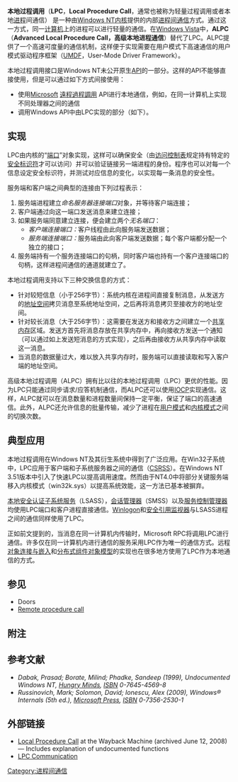 {{多個問題|
{{expand language|1=en|page=|time=2019-09-13T19:31:43+00:00}}
{{no footnotes|time=2019-09-13T19:31:43+00:00}}
{{refimprove|time=2019-09-13T19:31:43+00:00}}
}}
'''本地过程调用'''（'''LPC'''，'''Local Procedure Call'''，通常也被称为轻量过程调用或者本地[[进程|进程]]间通信） 是一种由[[Windows_NT|Windows NT]][[内核|内核]]提供的内部[[进程间通信|进程间通信]]方式。通过这一方式，同一[[计算机|计算机]]上的进程可以进行轻量的通信。在[[Windows_Vista|Windows Vista]]中，'''ALPC'''（'''Advanced Local Procedure Call，高级本地进程通信'''）替代了LPC。ALPC提供了一个高速可度量的通信机制，这样便于实现需要在用户模式下高速通信的用户模式驱动程序框架（[[UMDF|UMDF]]，User-Mode Driver Framework）。

本地过程调用接口是Windows NT未公开原生[[API|API]]的一部分。这样的API不能够直接使用，但是可以通过如下方式间接使用：
* 使用[[微软|Microsoft]] [[遠程過程調用|遠程過程調用]] API进行本地通信，例如，在同一计算机上实现不同处理器之间的通信
* 调用Windows API中由LPC实现的部分（如下）。

== 实现 ==
LPC由内核的“[[端口|端口]]”对象实现，这样可以确保安全（由[[访问控制表|访问控制表]]规定持有特定的[[安全标识符|安全标识符]]才可以访问）并可以验证链接另一端进程的身份。程序也可以对每一个信息设定安全标识符，并测试对应信息的变化，以实现每一条消息的安全性。

服务端和客户端之间典型的连接由下列过程表示：
# 服务端进程建立''命名服务器连接端口''对象，并等待客户端连接；
# 客户端通过向这一端口发送消息来建立连接；
# 如果服务端同意建立连接，便会建立两个''无名端口''：
#* ''客户端连接端口：''客户线程由此向服务端发送数据；
#* ''服务端连接端口：''服务端由此向客户端发送数据；每个客户端都分配一个独立的接口；
# 服务端持有一个服务连接端口的句柄，同时客户端也持有一个客户连接端口的句柄，这样进程间通信的通道就建立了。
本地过程调用支持以下三种交换信息的方式：
* 针对较短信息（小于256字节）：系统内核在进程间直接复制消息，从发送方的[[地址空间|地址空间]]拷贝消息至系统地址空间，之后再将消息拷贝至接收方的地址空间。
* 针对较长消息（大于256字节）：这需要在发送方和接收方之间建立一个[[共享内存|共享内存]]区域。发送方首先将消息存放在共享内存中，再向接收方发送一个通知（可以通过如上发送短消息的方式实现），之后再由接收方从共享内存中读取这一消息。
* 当消息的数据量过大，难以放入共享内存时，服务端可以直接读取和写入客户端的地址空间。
高级本地过程调用（ALPC）拥有比以往的本地过程调用（LPC）更优的性能。因为LPC只能通过同步请求/应答机制通信，而ALPC还可以使用[[IOCP|IOCP]]实现通信。这样，ALPC就可以在消息数量和进程数量间保持一定平衡，保证了端口的高速通信。此外，ALPC还允许信息的批量传输，减少了进程在[[用户模式|用户模式]]和[[内核模式|内核模式]]之间的切换次数。

== 典型应用 ==
本地过程调用在Windows NT及其衍生系统中得到了广泛应用。在Win32子系统中，LPC应用于客户端和子系统服务器之间的通信（[[CSRSS|CSRSS]]）。在Windows NT 3.51版本中引入了快速LPC以提高调用速度。然而由于NT4.0中将部分关键服务端移入内核模式（win32k.sys）以提高系统效能，这一方法已基本被摒弃。

[[本地安全認證子系統服務|本地安全认证子系统服务]]（LSASS），[[Section_Manager|会话管理器]]（SMSS）以及[[Service_Control_Manager|服务控制管理器]]均使用LPC端口和客户进程直接通信。[[Winlogon|Winlogon]]和[[Security_Reference_Monitor|安全引用监视器]]与LSASS进程之间的通信同样使用了LPC。

正如前文提到的，当消息在同一计算机内传输时，Microsoft RPC将调用LPC进行通信。许多仅在同一计算机内进行通信的服务采用LPC作为唯一的通信方式。远程[[对象连接与嵌入|对象连接与嵌入]]和[[Distributed_COM|分布式组件对象模型]]的实现也在很多地方使用了LPC作为本地通信的方式。

== 参见 ==
* Doors
* [[遠程過程調用|Remote procedure call]]

== 附注 ==
{{Reflist}}

== 参考文献 ==
* <cite class="citation" id="CITEREFDabakBoratePhadke1999" contenteditable="false">Dabak, Prasad; Borate, Milind; Phadke, Sandeep (1999), ''Undocumented Windows NT'', [[国际数据集团|Hungry Minds]], [[国际标准书号|ISBN]] 0-7645-4569-8</cite><cite class="citation" id="CITEREFDabakBoratePhadke1999" contenteditable="false"></cite><span class="Z3988" title="ctx_ver=Z39.88-2004&rfr_id=info%3Asid%2Fen.wikipedia.org%3ALocal+Procedure+Call&rft.au=Borate%2C+Milind&rft.aufirst=Prasad&rft.aulast=Dabak&rft.au=Phadke%2C+Sandeep&rft.btitle=Undocumented+Windows+NT&rft.date=1999&rft.genre=book&rft.isbn=0-7645-4569-8&rft.pub=Hungry+Minds&rft_val_fmt=info%3Aofi%2Ffmt%3Akev%3Amtx%3Abook" contenteditable="false"> </span>
* <cite class="citation" id="CITEREFRussinovichSolomonIonescu2009" contenteditable="false">Russinovich, Mark; Solomon, David; Ionescu, Alex (2009), ''Windows® Internals'' (5th ed.</cite><cite class="citation" id="CITEREFRussinovichSolomonIonescu2009" contenteditable="false">), [[微软出版社|Microsoft Press]], [[国际标准书号|ISBN]] 0-7356-2530-1</cite><cite class="citation" id="CITEREFRussinovichSolomonIonescu2009" contenteditable="false"></cite><span class="Z3988" title="ctx_ver=Z39.88-2004&rfr_id=info%3Asid%2Fen.wikipedia.org%3ALocal+Procedure+Call&rft.aufirst=Mark&rft.au=Ionescu%2C+Alex&rft.aulast=Russinovich&rft.au=Solomon%2C+David&rft.btitle=Windows+%AE+Internals&rft.date=2009&rft.edition=5th&rft.genre=book&rft.isbn=0-7356-2530-1&rft.pub=Microsoft+Press&rft_val_fmt=info%3Aofi%2Ffmt%3Akev%3Amtx%3Abook" contenteditable="false"> </span>

== 外部链接 ==
* [https://web.archive.org/web/20080612141354/http://www.windowsitlibrary.com/Content/356/08/toc.html Local Procedure Call]<span contenteditable="false"> at the </span>Wayback Machine <span contenteditable="false">(archived June 12, 2008)</span> — Includes explanation of undocumented functions
* [http://www.zezula.net/en/prog/lpc.html LPC Communication] {{Wayback|url=http://www.zezula.net/en/prog/lpc.html |date=20160301004221 }}

[[Category:进程间通信|Category:进程间通信]]